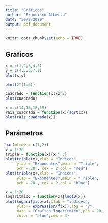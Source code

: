 ```yaml
---
title: "Gráficos"
author: "Francisco Alberto"
date: "30/9/2020"
output: pdf_document
---
```


```r
knitr::opts_chunk$set(echo = TRUE)
```

## Gráficos

```r
x = c(1,2,3,4,5)
y = c(4,5,6,7,8)
plot(x,y)
```
```r
plot(2^(1:6))
```

```r
cuadrado = function(x){x^2}
plot(cuadrado)

```

```r
x = c(14,16,18,19)
raiz_cuadrada = function(x){sqrt(x)}
plot(raiz_cuadrada(x))
```

## Parámetros

```r
par(mfrow = c(1,2))
x = 1:20
triple = function(x){x ^ 3}
plot(triple(x),xlab = "Indices",
     ylab = "Exponentes",main = "Triple",
     pch = 20 , cex = 2,col = "red")
plot(triple(x),xlab = "Indices",
     ylab = "Exponentes",main = "Triple",
     pch = 20 , cex = 2,col = "blue")
```

```r
x = 1:20
logaritmico = function(x){log10(x)}
plot(logaritmico(x),xlab = "indices",
     ylab = expression(f(x)),log = "y",
     main = "Gráfico logarítmico",pch = 20,
     color = "blue",cex = 3)
```



